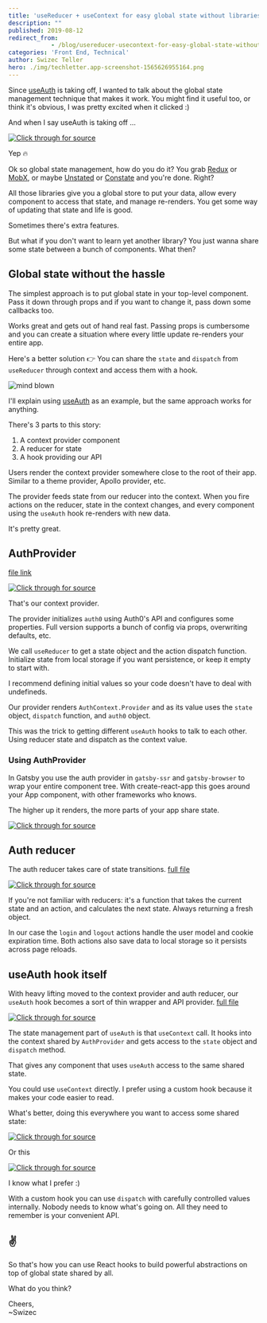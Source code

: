 ```yaml
---
title: 'useReducer + useContext for easy global state without libraries'
description: ""
published: 2019-08-12
redirect_from: 
            - /blog/usereducer-usecontext-for-easy-global-state-without-libraries/swizec/9182
categories: 'Front End, Technical'
author: Swizec Teller
hero: ./img/techletter.app-screenshot-1565626955164.png
---
```

Since [useAuth](https://github.com/Swizec/useAuth) is taking off, I wanted to talk about the global state management technique that makes it work. You might find it useful too, or think it's obvious, I was pretty excited when it clicked :)





And when I say useAuth is taking off ...





[![Click through for source](./img/techletter.app-screenshot-1565626955164.png)](https://twitter.com/Swizec/status/1160070774448726016)





Yep 🔥



Ok so global state management, how do you do it? You grab [Redux](https://github.com/reduxjs/redux) or [MobX](https://github.com/mobxjs/mobx), or maybe [Unstated](https://github.com/jamiebuilds/unstated) or [Constate](https://github.com/diegohaz/constate) and you're done. Right?



All those libraries give you a global store to put your data, allow every component to access that state, and manage re-renders. You get some way of updating that state and life is good.



Sometimes there's extra features.



But what if you don't want to learn yet another library? You just wanna share some state between a bunch of components. What then?



## Global state without the hassle



The simplest approach is to put global state in your top-level component. Pass it down through props and if you want to change it, pass down some callbacks too.



Works great and gets out of hand real fast. Passing props is cumbersome and you can create a situation where every little update re-renders your entire app.



Here's a better solution 👉 You can share the `state` and `dispatch` from `useReducer` through context and access them with a hook.



![mind blown](./img/ChfELcI.gif)



I'll explain using [useAuth](https://github.com/Swizec/useAuth) as an example, but the same approach works for anything.



There's 3 parts to this story:



1. A context provider component
2. A reducer for state
3. A hook providing our API



Users render the context provider somewhere close to the root of their app. Similar to a theme provider, Apollo provider, etc.



The provider feeds state from our reducer into the context. When you fire actions on the reducer, state in the context changes, and every component using the `useAuth` hook re-renders with new data.



It's pretty great.



## AuthProvider



[file link](https://github.com/Swizec/useAuth/blob/master/src/AuthProvider.js)



[![Click through for source](./img/techletter.app-screenshot-1565626956122.png)](https://carbon.now.sh/?bg=rgba(255,255,255,1)&t=seti&l=javascript&ds=true&wc=true&wa=true&pv=48px&ph=32px&ln=false&code=%2F%2F%20src%2FAuthProvider.js%0A%0Aconst%20AuthContext%20%3D%20React.createContext(null)%0A%0Aexport%20const%20AuthProvider%20%3D%20(%7B%20children%20%7D)%20%3D%3E%20%7B%0A%20%20const%20auth0%20%3D%20new%20Auth0.WebAuth(%7B%0A%20%20%20%20%2F%2F%20initialization%20stuff%0A%20%20%7D)%0A%0A%20%20const%20%5Bstate%2C%20dispatch%5D%20%3D%20useReducer(authReducer%2C%20%7B%0A%20%20%20%20%2F%2F%20initial%20state%0A%20%20%7D)%0A%0A%20%20return%20(%0A%20%20%20%20%3CAuthContext.Provider%20value%3D%7B%5Bstate%2C%20dispatch%2C%20auth0%5D%7D%3E%0A%20%20%20%20%20%20%7Bchildren%7D%0A%20%20%20%20%3C%2FAuthContext.Provider%3E%0A%20%20)%0A%7D)



That's our context provider.



The provider initializes `auth0` using Auth0's API and configures some properties. Full version supports a bunch of config via props, overwriting defaults, etc.



We call `useReducer` to get a state object and the action dispatch function. Initialize state from local storage if you want persistence, or keep it empty to start with.



I recommend defining initial values so your code doesn't have to deal with undefineds.



Our provider renders `AuthContext.Provider` and as its value uses the `state` object, `dispatch` function, and `auth0` object.



This was the trick to getting different `useAuth` hooks to talk to each other. Using reducer state and dispatch as the context value.



### Using AuthProvider



In Gatsby you use the auth provider in `gatsby-ssr` and `gatsby-browser` to wrap your entire component tree. With create-react-app this goes around your App component, with other frameworks who knows.



The higher up it renders, the more parts of your app share state.



[![Click through for source](./img/techletter.app-screenshot-1565626955924.png)](https://carbon.now.sh/?bg=rgba(255,255,255,1)&t=seti&l=javascript&ds=true&wc=true&wa=true&pv=48px&ph=32px&ln=false&code=%2F%2F%20frontend%2Fgatsby-ssr%0A%2F%2F%20frontend%2Fgatsby-browser%0A%0Aexport%20const%20wrapRootElement%20%3D%20(%7B%20element%20%7D)%20%3D%3E%20(%0A%20%20%3CAuthProvider%3E%7Belement%7D%3C%2FAuthProvider%3E%0A))



## Auth reducer



The auth reducer takes care of state transitions. [full file](https://github.com/Swizec/useAuth/blob/master/src/authReducer.js)



[![Click through for source](./img/techletter.app-screenshot-1565626956251.png)](https://carbon.now.sh/?bg=rgba(255,255,255,1)&t=seti&l=javascript&ds=true&wc=true&wa=true&pv=48px&ph=32px&ln=false&code=%2F%2F%20frontend%2Fsrc%2Fauth.js%0A%0Afunction%20authReducer(state%2C%20action)%20%7B%0A%20%20switch%20(action.type)%20%7B%0A%20%20%20%20case%20%22login%22%3A%0A%20%20%20%20%20%20const%20%7B%20authResult%2C%20user%20%7D%20%3D%20action%0A%20%20%20%20%20%20const%20expiresAt%20%3D%20authResult.expiresIn%20*%201000%20%2B%20new%20Date().getTime()%0A%0A%20%20%20%20%20%20localStorage.setItem(%22expires_at%22%2C%20JSON.stringify(expiresAt))%0A%20%20%20%20%20%20localStorage.setItem(%22user%22%2C%20JSON.stringify(user))%0A%0A%20%20%20%20%20%20return%20%7B%20user%2C%20expiresAt%20%7D%0A%20%20%20%20case%20%22logout%22%3A%0A%20%20%20%20%20%20localStorage.removeItem(%22expires_at%22)%0A%20%20%20%20%20%20localStorage.removeItem(%22user%22)%0A%0A%20%20%20%20%20%20return%20%7B%20user%3A%20%7B%7D%2C%20expiresAt%3A%20null%20%7D%0A%20%20%20%20default%3A%0A%20%20%20%20%20%20return%20state%0A%20%20%7D%0A%7D)



If you're not familiar with reducers: it's a function that takes the current state and an action, and calculates the next state. Always returning a fresh object.



In our case the `login` and `logout` actions handle the user model and cookie expiration time. Both actions also save data to local storage so it persists across page reloads.



## useAuth hook itself



With heavy lifting moved to the context provider and auth reducer, our `useAuth` hook becomes a sort of thin wrapper and API provider. [full file](https://github.com/Swizec/useAuth/blob/master/src/useAuth.js)



[![Click through for source](./img/techletter.app-screenshot-1565626956395.png)](https://carbon.now.sh/?bg=rgba(255,255,255,1)&t=seti&l=javascript&ds=true&wc=true&wa=true&pv=48px&ph=32px&ln=false&code=%2F%2F%20src%2FuseAuth.js%0A%0Aexport%20const%20useAuth%20%3D%20()%20%3D%3E%20%7B%0A%20%20%20%20%2F%2F%20this%20is%20the%20state%20stuff%0A%20%20%20%20const%20%7B%20state%2C%20dispatch%2C%20auth0%20%7D%20%3D%20useContext(%0A%20%20%20%20%20%20%20%20AuthContext%0A%20%20%20%20)%3B%0A%0A%20%20%20%20const%20login%20%3D%20()%20%3D%3E%20%7B%0A%20%20%20%20%20%20%20%20auth0.authorize()%3B%0A%20%20%20%20%7D%3B%0A%0A%20%20%20%20const%20logout%20%3D%20()%20%3D%3E%20%7B%0A%20%20%20%20%20%20%20%20auth0.logout(%7B%0A%20%20%20%20%20%20%20%20%20%20%20%20returnTo%3A%20callback_domain%0A%20%20%20%20%20%20%20%20%7D)%3B%0A%20%20%20%20%20%20%20%20dispatch(%7B%0A%20%20%20%20%20%20%20%20%20%20%20%20type%3A%20%22logout%22%0A%20%20%20%20%20%20%20%20%7D)%3B%0A%0A%20%20%20%20%20%20%20%20%2F%2F%20Return%20to%20the%20homepage%20after%20logout.%0A%20%20%20%20%20%20%20%20navigate(%22%2F%22)%3B%0A%20%20%20%20%7D%3B%0A%0A%20%20%20%2F%2F%20...%0A%0A%20%20%20%20const%20isAuthenticated%20%3D%20()%20%3D%3E%20%7B%0A%20%20%20%20%20%20%20%20return%20state.expiresAt%20%26%26%20new%20Date().getTime()%20%3C%20state.expiresAt%3B%0A%20%20%20%20%7D%3B%0A%0A%20%20%20%20return%20%7B%0A%20%20%20%20%20%20%20%20isAuthenticated%2C%0A%20%20%20%20%20%20%20%20user%3A%20state.user%2C%0A%20%20%20%20%20%20%20%20userId%3A%20state.user%20%3F%20state.user.sub%20%3A%20null%2C%0A%20%20%20%20%20%20%20%20login%2C%0A%20%20%20%20%20%20%20%20logout%2C%0A%20%20%20%20%20%20%20%20handleAuthentication%0A%20%20%20%20%7D%3B%0A%7D%3B)



The state management part of `useAuth` is that `useContext` call. It hooks into the context shared by `AuthProvider` and gets access to the `state` object and `dispatch` method.



That gives any component that uses `useAuth` access to the same shared state.



You could use `useContext` directly. I prefer using a custom hook because it makes your code easier to read.



What's better, doing this everywhere you want to access some shared state:



[![Click through for source](./img/techletter.app-screenshot-1565626956742.png)](https://carbon.now.sh/?bg=rgba(255,255,255,1)&t=seti&l=javascript&ds=true&wc=true&wa=true&pv=48px&ph=32px&ln=false&code=\import%20SomeContext%20from%20'...'%0A%0Aconst%20MyThing%20%3D%20()%20%3D%3E%20%7B%0A%09const%20%5Bstate%2C%20dispatch%5D%20%3D%20useContext(SomeContext)%0A%0A%09%2F%2F%20...%0A%7D)



Or this



[![Click through for source](./img/techletter.app-screenshot-1565626956228.png)](https://carbon.now.sh/?bg=rgba(255,255,255,1)&t=seti&l=javascript&ds=true&wc=true&wa=true&pv=48px&ph=32px&ln=false&code=\import%20useMyContext%0A%0Aconst%20MyThing%20%3D%20()%20%3D%3E%20%7B%0A%09const%20%7B%20doTheThing%20%7D%20%3D%20useMyContext()%0A%7D)



I know what I prefer :)



With a custom hook you can use `dispatch` with carefully controlled values internally. Nobody needs to know what's going on. All they need to remember is your convenient API.



## ✌️



So that's how you can use React hooks to build powerful abstractions on top of global state shared by all.



What do you think?



Cheers,  
~Swizec